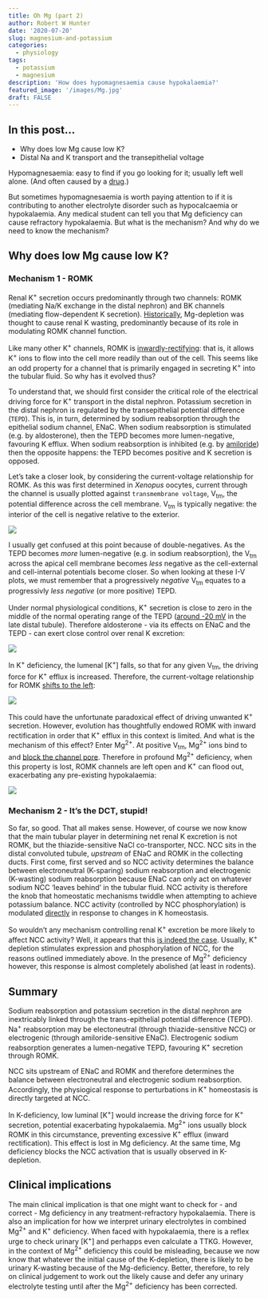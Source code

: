 ```yaml
---
title: Oh Mg (part 2)
author: Robert W Hunter
date: '2020-07-20'
slug: magnesium-and-potassium
categories:
  - physiology
tags:
  - potassium
  - magnesium
description: 'How does hypomagnesaemia cause hypokalaemia?'
featured_image: '/images/Mg.jpg'
draft: FALSE
---
```


## In this post...

- Why does low Mg cause low K?    
- Distal Na and K transport and the transepithelial voltage


Hypomagnesaemia: easy to find if you go looking for it; usually left well alone.  (And often caused by a [drug](/post/ppis-and-magnesium/index.html).)

But sometimes hypomagnesaemia is worth paying attention to if it is contributing to another electrolyte disorder such as hypocalcaemia or hypokalaemia.  Any medical student can tell you that Mg deficiency can cause refractory hypokalaemia.  But what is the mechanism?  And why do we need to know the mechanism?  


## Why does low Mg cause low K?  

### Mechanism 1 - ROMK

Renal K^+^ secretion occurs predominantly through two channels: ROMK (mediating Na/K exchange in the distal nephron) and BK channels (mediating flow-dependent K secretion).  [Historically](https://pubmed.ncbi.nlm.nih.gov/17804670), Mg-depletion was thought to cause renal K wasting, predominantly because of its role in modulating ROMK channel function.  

Like many other K^+^ channels, ROMK is [inwardly-rectifying](https://pubmed.ncbi.nlm.nih.gov/8569061): that is, it allows K^+^ ions to flow into the cell more readily than out of the cell.  This seems like an odd property for a channel that is primarily engaged in secreting K^+^ into the tubular fluid.  So why has it evolved thus? 

To understand that, we should first consider the critical role of the electrical driving force for K^+^ transport in the distal nephron.  Potassium secretion in the distal nephron is regulated by the transepithelial potential difference (`TEPD`).  This is, in turn, determined by sodium reabsorption through the epithelial sodium channel, ENaC.  When sodium reabsorption is stimulated (e.g. by aldosterone), then the TEPD becomes more lumen-negative, favouring K efflux.  When sodium reabsorption is inhibited (e.g. by [amiloride](https://pubmed.ncbi.nlm.nih.gov/943768)) then the opposite happens: the TEPD becomes positive and K secretion is opposed.  

Let's take a closer look, by considering the current-voltage relationship for ROMK.  As this was first determined in *Xenopus* oocytes, current through the channel is usually plotted against `transmembrane voltage`, V~tm~, the potential difference across the cell membrane.  V~tm~ is typically negative: the interior of the cell is negative relative to the exterior.  

![](/images/Mg1.png)

I usually get confused at this point because of double-negatives.  As the TEPD becomes *more* lumen-negative (e.g. in sodium reabsorption), the V~tm~ across the apical cell membrane becomes *less* negative as the cell-external and cell-internal potentials become closer.  So when looking at these I-V plots, we must remember that a progressively *negative* V~tm~ equates to a progressivly *less negative* (or more positive) TEPD.  

Under normal physiological conditions, K^+^ secretion is close to zero in the middle of the normal operating range of the TEPD ([around -20 mV](https://pubmed.ncbi.nlm.nih.gov/4010149) in the late distal tubule).  Therefore aldosterone - via its effects on ENaC and the TEPD - can exert close control over renal K excretion: 

![](/images/Mg2.png)

In K^+^ deficiency, the lumenal [K^+^] falls, so that for any given V~tm~, the driving force for K^+^ efflux is increased.  Therefore, the current-voltage relationship for ROMK [shifts to the left](https://pubmed.ncbi.nlm.nih.gov/21030597):

![](/images/Mg3.png)

This could have the unfortunate paradoxical effect of driving unwanted K^+^ secretion.  However, evolution has thoughtfully endowed ROMK with inward rectification in order that K^+^ efflux in this context is limited.  And what is the mechanism of this effect?  Enter Mg^2+^.  At positive V~tm~, Mg^2+^ ions bind to and [block the channel pore](https://pubmed.ncbi.nlm.nih.gov/7915826).  Therefore in profound Mg^2+^ deficiency, when this property is lost, ROMK channels are left open and K^+^ can flood out, exacerbating any pre-existing hypokalaemia:  

![](/images/Mg4.png)


### Mechanism 2 - It's the DCT, stupid!

So far, so good.  That all makes sense.  However, of course we now know that the main tubular player in determining net renal K excretion is not ROMK, but the thiazide-sensitive NaCl co-transporter, NCC.  NCC sits in the distal convoluted tubule, *upstream* of ENaC and ROMK in the collecting ducts.  First come, first served and so NCC activity determines the balance between electroneutral (K-sparing) sodium reabsorption and electrogenic (K-wasting) sodium reabsorption because ENaC can only act on whatever sodium NCC 'leaves behind' in the tubular fluid.  NCC activity is therefore the knob that homeostatic mechanisms twiddle when attempting to achieve potassium balance.  NCC activity (controlled by NCC phosphorylation) is modulated [directly](https://pubmed.ncbi.nlm.nih.gov/23633048) in response to changes in K homeostasis.  

So wouldn't any mechanism controlling renal K^+^ excretion be more likely to affect NCC activity?  Well, it appears that this [is indeed the case](https://pubmed.ncbi.nlm.nih.gov/31364380).  Usually, K^+^ depletion stimulates expression and phosphorylation of NCC, for the reasons outlined immediately above.  In the presence of Mg^2+^ deficiency however, this response is almost completely abolished (at least in rodents).  


## Summary

Sodium reabsorption and potassium secretion in the distal nephron are inextricably linked through the trans-epithelial potential difference (TEPD).  Na^+^ reabsorption may be electoneutral (through thiazide-sensitive NCC) or electrogenic (through amiloride-sensitive ENaC).  Electrogenic sodium reabsorption generates a lumen-negative TEPD, favouring K^+^ secretion through ROMK.  

NCC sits upstream of ENaC and ROMK and therefore determines the balance between electroneutral and electrogenic sodium reabsorption.  Accordingly, the physiogical response to perturbations in K^+^ homeostasis is directly targeted at NCC.  

In K-deficiency, low luminal [K^+^] would increase the driving force for K^+^ secretion, potential exacerbating hypokalaemia.  Mg^2+^ ions usually block ROMK in this circumstance, preventing excessive K^+^ efflux (inward rectification).  This effect is lost in Mg deficiency.  At the same time, Mg deficiency blocks the NCC activation that is usually observed in K-depletion.  


## Clinical implications

The main clinical implication is that one might want to check for - and correct - Mg deficiency in any treatment-refractory hypokalaemia.  There is also an implication for how we interpret urinary electrolytes in combined Mg^2+^ and K^+^ deficiency.  When faced with hypokalaemia, there is a reflex urge to check urinary [K^+^] and perhapps even calculate a TTKG.  However, in the context of Mg^2+^ deficiency this could be misleading, because we now know that whatever the initial cause of the K-depletion, there is likely to be urinary K-wasting because of the Mg-deficiency.  Better, therefore, to rely on clinical judgement to work out the likely cause and defer any urinary electrolyte testing until after the Mg^2+^ deficiency has been corrected.  

